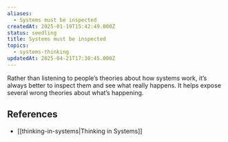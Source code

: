```yaml
---
aliases:
  - Systems must be inspected
createdAt: 2025-01-19T15:42:49.000Z
status: seedling
title: Systems must be inspected
topics:
  - systems-thinking
updatedAt: 2025-04-21T17:30:45.000Z
---
```

Rather than listening to people’s theories about how systems work, it’s always better to inspect them and see what really happens. It helps expose several wrong theories about what’s happening.

## References

- [[thinking-in-systems|Thinking in Systems]]
